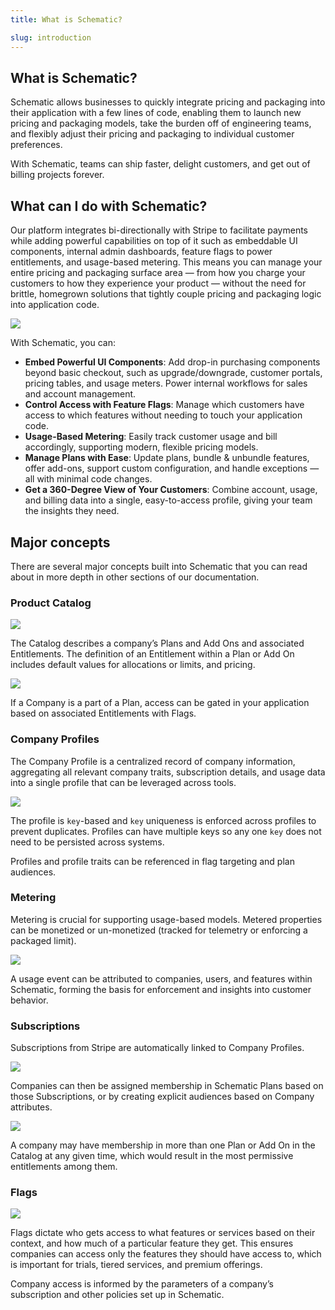 ```yaml
---
title: What is Schematic?

slug: introduction
---
```


## What is Schematic?

Schematic allows businesses to quickly integrate pricing and packaging into their application with a few lines of code, enabling them to launch new pricing and packaging models, take the burden off of engineering teams, and flexibly adjust their pricing and packaging to individual customer preferences.

With Schematic, teams can ship faster, delight customers, and get out of billing projects forever.

## What can I do with Schematic?

Our platform integrates bi-directionally with Stripe to facilitate payments while adding powerful capabilities on top of it such as embeddable UI components, internal admin dashboards, feature flags to power entitlements, and usage-based metering. This means you can manage your entire pricing and packaging surface area — from how you charge your customers to how they experience your product — without the need for brittle, homegrown solutions that tightly couple pricing and packaging logic into application code.

<img
  src="../../assets/images/iso-with-background.png"
/>

With Schematic, you can:

- **Embed Powerful UI Components**: Add drop-in purchasing components beyond basic checkout, such as upgrade/downgrade, customer portals, pricing tables, and usage meters. Power internal workflows for sales and account management.
- **Control Access with Feature Flags**: Manage which customers have access to which features without needing to touch your application code.
- **Usage-Based Metering**: Easily track customer usage and bill accordingly, supporting modern, flexible pricing models.
- **Manage Plans with Ease**: Update plans, bundle & unbundle features, offer add-ons, support custom configuration, and handle exceptions — all with minimal code changes.
- **Get a 360-Degree View of Your Customers**: Combine account, usage, and billing data into a single, easy-to-access profile, giving your team the insights they need.

## Major concepts

There are several major concepts built into Schematic that you can read about in more depth in other sections of our documentation.

### **Product Catalog**

<img
  src="../../assets/images/get-started/get-started-product-catalog-1.png"
/>

The Catalog describes a company’s Plans and Add Ons and associated Entitlements. The definition of an Entitlement within a Plan or Add On includes default values for allocations or limits, and pricing.

<img
  src="../../assets/images/get-started/get-started-product-catalog-2.png"
/>

If a Company is a part of a Plan, access can be gated in your application based on associated Entitlements with Flags.

### **Company Profiles**

The Company Profile is a centralized record of company information, aggregating all relevant company traits, subscription details, and usage data into a single profile that can be leveraged across tools.

<img
  src="../../assets/images/get-started/get-started-profiles-1.png"
/>

The profile is `key`-based and `key` uniqueness is enforced across profiles to prevent duplicates. Profiles can have multiple keys so any one `key` does not need to be persisted across systems.

Profiles and profile traits can be referenced in flag targeting and plan audiences.

### **Metering**

Metering is crucial for supporting usage-based models. Metered properties can be monetized or un-monetized (tracked for telemetry or enforcing a packaged limit).

<img
  src="../../assets/images/get-started/get-started-metering-1.png"
/>

A usage event can be attributed to companies, users, and features within Schematic, forming the basis for enforcement and insights into customer behavior.

### **Subscriptions**

Subscriptions from Stripe are automatically linked to Company Profiles.

<img
  src="../../assets/images/get-started/get-started-subscriptions-1.png"
/>

Companies can then be assigned membership in Schematic Plans based on those Subscriptions, or by creating explicit audiences based on Company attributes.

<img
  src="../../assets/images/get-started/get-started-subscriptions-2.png"
/>

A company may have membership in more than one Plan or Add On in the Catalog at any given time, which would result in the most permissive entitlements among them.

### **Flags**

<img
  src="../../assets/images/get-started/get-started-flags-1.png"
/>

Flags dictate who gets access to what features or services based on their context, and how much of a particular feature they get. This ensures companies can access only the features they should have access to, which is important for trials, tiered services, and premium offerings.

Company access is informed by the parameters of a company’s subscription and other policies set up in Schematic.
